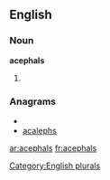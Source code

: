 
==English==

===Noun===
'''acephals'''

# {{plural of|[[acephal]]}}

===Anagrams===
* {{alphagram|aacehlps}}
* [[acalephs#English|acalephs]]


[[Category:English plurals]]

[[ar:acephals]]
[[fr:acephals]]